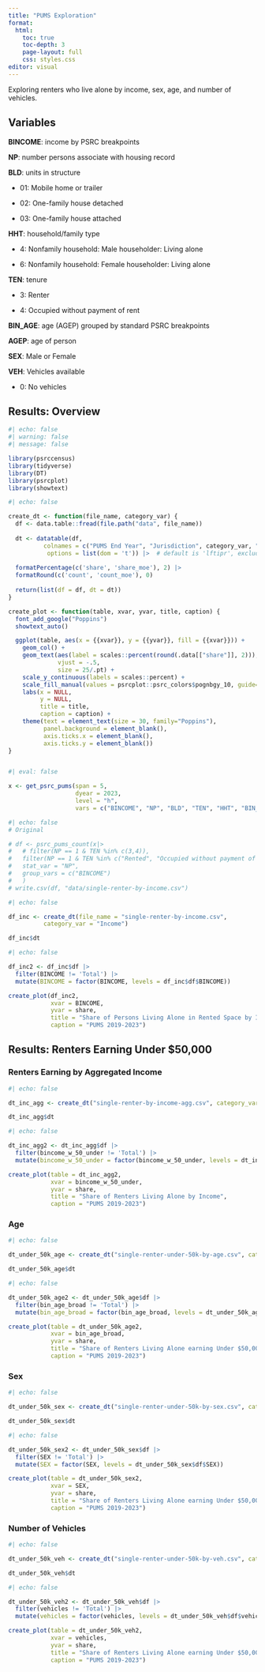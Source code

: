 ```yaml
---
title: "PUMS Exploration"
format: 
  html:
    toc: true
    toc-depth: 3
    page-layout: full
    css: styles.css
editor: visual
---
```


Exploring renters who live alone by income, sex, age, and number of vehicles.

<!-- ::: panel-tabset -->
## Variables

**BINCOME**: income by PSRC breakpoints

**NP**: number persons associate with housing record

**BLD**: units in structure

-   01: Mobile home or trailer

-   02: One-family house detached

-   03: One-family house attached

**HHT**: household/family type

-   4: Nonfamily household: Male householder: Living alone

-   6: Nonfamily household: Female householder: Living alone

**TEN**: tenure

-   3: Renter

-   4: Occupied without payment of rent

**BIN_AGE**: age (AGEP) grouped by standard PSRC breakpoints

**AGEP**: age of person

**SEX**: Male or Female

**VEH**: Vehicles available 

- 0: No vehicles

## Results: Overview

```r
#| echo: false
#| warning: false
#| message: false

library(psrccensus)
library(tidyverse)
library(DT)
library(psrcplot)
library(showtext)
```

```r
#| echo: false

create_dt <- function(file_name, category_var) {
  df <- data.table::fread(file.path("data", file_name))
  
  dt <- datatable(df,
          colnames = c("PUMS End Year", "Jurisdiction", category_var, "Count", "Count MOE", "Share", "Share MOE"),
           options = list(dom = 't')) |>  # default is 'lftipr', exclude f to remove search bar 
                             
  formatPercentage(c('share', 'share_moe'), 2) |> 
  formatRound(c('count', 'count_moe'), 0)
  
  return(list(df = df, dt = dt))
}

create_plot <- function(table, xvar, yvar, title, caption) {
  font_add_google("Poppins")
  showtext_auto()

  ggplot(table, aes(x = {{xvar}}, y = {{yvar}}, fill = {{xvar}})) +
    geom_col() +
    geom_text(aes(label = scales::percent(round(.data[["share"]], 2))), 
              vjust = -.5, 
              size = 25/.pt) +
    scale_y_continuous(labels = scales::percent) +
    scale_fill_manual(values = psrcplot::psrc_colors$pognbgy_10, guide="none") +
    labs(x = NULL,
         y = NULL,
         title = title,
         caption = caption) +
    theme(text = element_text(size = 30, family="Poppins"),
          panel.background = element_blank(),
          axis.ticks.x = element_blank(),
          axis.ticks.y = element_blank())
}



```

```r
#| eval: false

x <- get_psrc_pums(span = 5,                     
                   dyear = 2023,                 
                   level = "h",                  
                   vars = c("BINCOME", "NP", "BLD", "TEN", "HHT", "BIN_AGE", "AGEP", "SEX", "VEH"))
```

```r
#| echo: false
# Original

# df <- psrc_pums_count(x|>
#   # filter(NP == 1 & TEN %in% c(3,4)),
#   filter(NP == 1 & TEN %in% c("Rented", "Occupied without payment of rent")),
#   stat_var = "NP",
#   group_vars = c("BINCOME")
#   )
# write.csv(df, "data/single-renter-by-income.csv")

```

```r
#| echo: false

df_inc <- create_dt(file_name = "single-renter-by-income.csv", 
          category_var = "Income") 

df_inc$dt
```


```r
#| echo: false

df_inc2 <- df_inc$df |> 
  filter(BINCOME != 'Total') |> 
  mutate(BINCOME = factor(BINCOME, levels = df_inc$df$BINCOME))

create_plot(df_inc2, 
            xvar = BINCOME, 
            yvar = share, 
            title = "Share of Persons Living Alone in Rented Space by Income", 
            caption = "PUMS 2019-2023")
```

## Results: Renters Earning Under $50,000

### Renters Earning by Aggregated Income
```r
#| echo: false

dt_inc_agg <- create_dt("single-renter-by-income-agg.csv", category_var = "Income")

dt_inc_agg$dt
```

```r
#| echo: false

dt_inc_agg2 <- dt_inc_agg$df |> 
  filter(bincome_w_50_under != 'Total') |> 
  mutate(bincome_w_50_under = factor(bincome_w_50_under, levels = dt_inc_agg$df$bincome_w_50_under))

create_plot(table = dt_inc_agg2, 
            xvar = bincome_w_50_under, 
            yvar = share, 
            title = "Share of Renters Living Alone by Income", 
            caption = "PUMS 2019-2023")
```

### Age

```r
#| echo: false

dt_under_50k_age <- create_dt("single-renter-under-50k-by-age.csv", category_var = "Age")

dt_under_50k_age$dt

```

```r
#| echo: false

dt_under_50k_age2 <- dt_under_50k_age$df |> 
  filter(bin_age_broad != 'Total') |> 
  mutate(bin_age_broad = factor(bin_age_broad, levels = dt_under_50k_age$df$bin_age_broad))

create_plot(table = dt_under_50k_age2, 
            xvar = bin_age_broad, 
            yvar = share, 
            title = "Share of Renters Living Alone earning Under $50,000 by Age", 
            caption = "PUMS 2019-2023")

```


### Sex

```r
#| echo: false

dt_under_50k_sex <- create_dt("single-renter-under-50k-by-sex.csv", category_var = "Sex")

dt_under_50k_sex$dt
```
```r
#| echo: false

dt_under_50k_sex2 <- dt_under_50k_sex$df |> 
  filter(SEX != 'Total') |> 
  mutate(SEX = factor(SEX, levels = dt_under_50k_sex$df$SEX))

create_plot(table = dt_under_50k_sex2, 
            xvar = SEX, 
            yvar = share, 
            title = "Share of Renters Living Alone earning Under $50,000 by Sex", 
            caption = "PUMS 2019-2023")

```


### Number of Vehicles

```r
#| echo: false

dt_under_50k_veh <- create_dt("single-renter-under-50k-by-veh.csv", category_var = "Number of Vehicles")

dt_under_50k_veh$dt
```
```r
#| echo: false

dt_under_50k_veh2 <- dt_under_50k_veh$df |> 
  filter(vehicles != 'Total') |> 
  mutate(vehicles = factor(vehicles, levels = dt_under_50k_veh$df$vehicles))

create_plot(table = dt_under_50k_veh2, 
            xvar = vehicles, 
            yvar = share, 
            title = "Share of Renters Living Alone earning Under $50,000 by Number of Vehicles", 
            caption = "PUMS 2019-2023")
```

<!-- ::: -->
